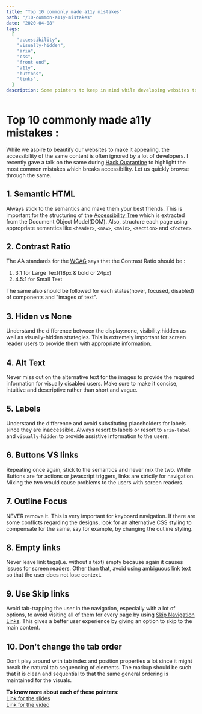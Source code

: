 ```yaml
---
title: "Top 10 commonly made a11y mistakes"
path: "/10-common-a11y-mistakes"
date: "2020-04-08"
tags:
  [
    "accessibility",
    "visually-hidden",
    "aria",
    "css",
    "front end",
    "a11y",
    "buttons",
    "links",
  ]
description: Some pointers to keep in mind while developing websites to avoid broken accessibility. A list of common mistakes committed, making the content inaccessible.
---
```


# Top 10 commonly made a11y mistakes :

While we aspire to beautify our websites to make it appealing, the accessibility of the same content is often ignored by a lot of developers. I recently gave a talk on the same during <a href="https://hackquarantine.com/">Hack Quarantine</a> to highlight the most common mistakes which breaks accessibility.
Let us quickly browse through the same.

## 1. Semantic HTML

Always stick to the semantics and make them your best friends. This is important for the structuring of the <a href="https://developers.google.com/web/fundamentals/accessibility/semantics-builtin/the-accessibility-tree">Accessibility Tree</a> which is extracted from the Document Object Model(DOM). Also, structure each page using appropriate semantics like `<header>`, `<nav>`, `<main>`, `<section>` and `<footer>`.

## 2. Contrast Ratio

The AA standards for the <a href="https://www.w3.org/WAI/standards-guidelines/wcag/">WCAG</a> says that the Contrast Ratio should be :

<ol>
  <li>3:1 for Large Text(18px & bold or 24px)</li>
  <li>4.5:1 for Small Text</li>
</ol>
The same also should be followed for each states(hover, focused, disabled) of components and "images of text".

## 3. Hiden vs None

Understand the difference between the display:none, visibility:hidden as well as visually-hidden strategies. This is extremely important for screen reader users to provide them with appropriate information.

## 4. Alt Text

Never miss out on the alternative text for the images to provide the required information for visually disabled users. Make sure to make it concise, intuitive and descriptive rather than short and vague.

## 5. Labels

Understand the difference and avoid substituting placeholders for labels since they are inaccessible. Always resort to labels or resort to `aria-label` and `visually-hidden` to provide assistive information to the users.

## 6. Buttons VS links

Repeating once again, stick to the semantics and never mix the two. While Buttons are for actions or javascript triggers, links are strictly for navigation. Mixing the two would cause problems to the users with screen readers.

## 7. Outline Focus

NEVER remove it. This is very important for keyboard navigation. If there are some conflicts regarding the designs, look for an alternative CSS styling to compensate for the same, say for example, by changing the outline styling.

## 8. Empty links

Never leave link tags(i.e. without a text) empty because again it causes issues for screen readers. Other than that, avoid using ambiguous link text so that the user does not lose context.

## 9. Use Skip links

Avoid tab-trapping the user in the navigation, especially with a lot of options, to avoid visiting all of them for every page by using <a href="https://webaim.org/techniques/skipnav/">Skip Navigation Links</a>. This gives a better user experience by giving an option to skip to the main content.

## 10. Don't change the tab order

Don't play around with tab index and position properties a lot since it might break the natural tab sequencing of elements. The markup should be such that it is clean and sequential to that the same general ordering is maintained for the visuals.

<strong>To know more about each of these pointers:</strong>
<br />
<a href="https://docs.google.com/presentation/d/1L5P6UPbMvLZ6IQi8_u1C8grIscYnK_8Zdk_Qo28OzM4/edit?usp=sharing">
  Link for the slides
</a>
<br />
<a href="https://www.youtube.com/watch?v=6lavppLYfF8">Link for the video</a>
